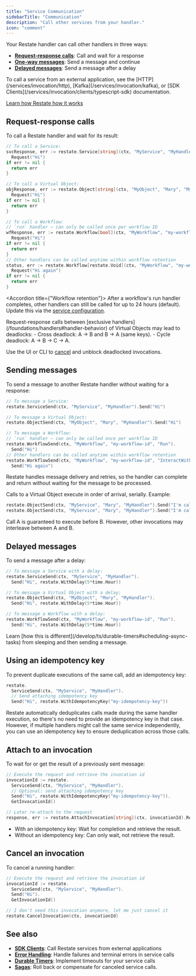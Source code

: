 ```yaml
---
title: "Service Communication"
sidebarTitle: "Communication"
description: "Call other services from your handler."
icon: "comment"
---
```


Your Restate handler can call other handlers in three ways:

- **[Request-response calls](#request-response-calls)**: Call and wait for a response
- **[One-way messages](#sending-messages)**: Send a message and continue
- **[Delayed messages](#delayed-messages)**: Send a message after a delay

<Info>
To call a service from an external application, see the [HTTP](/services/invocation/http), [Kafka](/services/invocation/kafka), or [SDK Clients](/services/invocation/clients/typescript-sdk) documentation.
</Info>

<Info>[Learn how Restate how it works](/foundations/key-concepts#resilient-communication)</Info>


## Request-response calls

To call a Restate handler and wait for its result:

```go {"CODE_LOAD::go/develop/servicecommunication.go#request_response"} 
// To call a Service:
svcResponse, err := restate.Service[string](ctx, "MyService", "MyHandler").
  Request("Hi")
if err != nil {
  return err
}

// To call a Virtual Object:
objResponse, err := restate.Object[string](ctx, "MyObject", "Mary", "MyHandler").
  Request("Hi")
if err != nil {
  return err
}

// To call a Workflow:
// `run` handler — can only be called once per workflow ID
wfResponse, err := restate.Workflow[bool](ctx, "MyWorkflow", "my-workflow-id", "Run").
  Request("Hi")
if err != nil {
  return err
}
// Other handlers can be called anytime within workflow retention
status, err := restate.Workflow[restate.Void](ctx, "MyWorkflow", "my-workflow-id", "GetStatus").
  Request("Hi again")
if err != nil {
  return err
}
```

<Accordion title={"Workflow retention"}>
After a workflow's run handler completes, other handlers can still be called for up to 24 hours (default).
Update this via the [service configuration](/services/configuration).
</Accordion>

<Info>
Request-response calls between [exclusive handlers](/foundations/handlers#handler-behavior) of Virtual Objects may lead to deadlocks:
- Cross deadlock: A → B and B → A (same keys).
- Cycle deadlock: A → B → C → A.

Use the UI or CLI to [cancel](/services/invocation/managing-invocations#cancel) and unblock deadlocked invocations.
</Info>

## Sending messages

To send a message to another Restate handler without waiting for a response:

```go {"CODE_LOAD::go/develop/servicecommunication.go#one_way"} 
// To message a Service:
restate.ServiceSend(ctx, "MyService", "MyHandler").Send("Hi")

// To message a Virtual Object:
restate.ObjectSend(ctx, "MyObject", "Mary", "MyHandler").Send("Hi")

// To message a Workflow:
// `run` handler — can only be called once per workflow ID
restate.WorkflowSend(ctx, "MyWorkflow", "my-workflow-id", "Run").
  Send("Hi")
// Other handlers can be called anytime within workflow retention
restate.WorkflowSend(ctx, "MyWorkflow", "my-workflow-id", "InteractWithWorkflow").
  Send("Hi again")
```
Restate handles message delivery and retries, so the handler can complete and return without waiting for the message to be processed.

<Info>
Calls to a Virtual Object execute in order of arrival, serially.
Example:

```go {"CODE_LOAD::go/develop/servicecommunication.go#ordering"} 
restate.ObjectSend(ctx, "MyService", "Mary", "MyHandler").Send("I'm call A")
restate.ObjectSend(ctx, "MyService", "Mary", "MyHandler").Send("I'm call B")
```

Call A is guaranteed to execute before B. However, other invocations may interleave between A and B.
</Info>

## Delayed messages

To send a message after a delay:

```go {"CODE_LOAD::go/develop/servicecommunication.go#delayed"} 
// To message a Service with a delay:
restate.ServiceSend(ctx, "MyService", "MyHandler").
  Send("Hi", restate.WithDelay(5*time.Hour))

// To message a Virtual Object with a delay:
restate.ObjectSend(ctx, "MyObject", "Mary", "MyHandler").
  Send("Hi", restate.WithDelay(5*time.Hour))

// To message a Workflow with a delay:
restate.WorkflowSend(ctx, "MyWorkflow", "my-workflow-id", "Run").
  Send("Hi", restate.WithDelay(5*time.Hour))
```

<Info>
Learn [how this is different](/develop/ts/durable-timers#scheduling-async-tasks) from sleeping and then sending a message.
</Info>

## Using an idempotency key

To prevent duplicate executions of the same call, add an idempotency key:

```go {"CODE_LOAD::go/develop/servicecommunication.go#idempotency_key"} 
restate.
  ServiceSend(ctx, "MyService", "MyHandler").
  // Send attaching idempotency key
  Send("Hi", restate.WithIdempotencyKey("my-idempotency-key"))
```

Restate automatically deduplicates calls made during the same handler execution, so there's no need to provide an idempotency key in that case.
However, if multiple handlers might call the same service independently, you can use an idempotency key to ensure deduplication across those calls.

## Attach to an invocation

To wait for or get the result of a previously sent message:

```go {"CODE_LOAD::go/develop/servicecommunication.go#attach"} 
// Execute the request and retrieve the invocation id
invocationId := restate.
  ServiceSend(ctx, "MyService", "MyHandler").
  // Optional: send attaching idempotency key
  Send("Hi", restate.WithIdempotencyKey("my-idempotency-key")).
  GetInvocationId()

// Later re-attach to the request
response, err := restate.AttachInvocation[string](ctx, invocationId).Response()
```

- With an idempotency key: Wait for completion and retrieve the result.
- Without an idempotency key: Can only wait, not retrieve the result.


## Cancel an invocation

To cancel a running handler:

```go {"CODE_LOAD::go/develop/servicecommunication.go#cancel"} 
// Execute the request and retrieve the invocation id
invocationId := restate.
  ServiceSend(ctx, "MyService", "MyHandler").
  Send("Hi").
  GetInvocationId()

// I don't need this invocation anymore, let me just cancel it
restate.CancelInvocation(ctx, invocationId)
```


## See also

- **[SDK Clients](/develop/go/service-communication)**: Call Restate services from external applications
- **[Error Handling](/develop/go/error-handling)**: Handle failures and terminal errors in service calls
- **[Durable Timers](/develop/go/durable-timers)**: Implement timeouts for your service calls
- **[Sagas](/guides/sagas)**: Roll back or compensate for canceled service calls.
